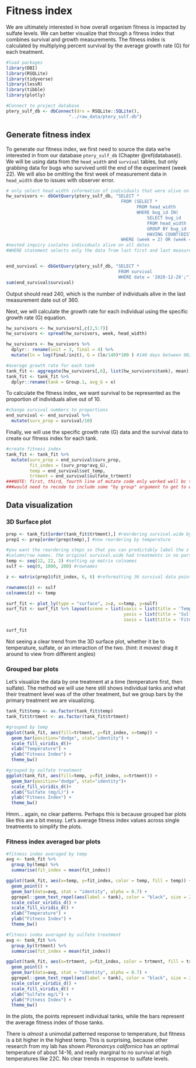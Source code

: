 
# Fitness index {#fitness}

We are ultimately interested in how overall organism fitness is impacted by sulfate levels. We can better visualize that through a fitness index that combines survival and growth measurements. The fitness index is calculated by multiplying percent survival by the average growth rate (G) for each treatment.

```r

#load packages
library(DBI)
library(RSQLite)
library(tidyverse)
library(lessR)
library(tibble)
library(plotly)

#Connect to project database
ptery_sulf_db <- dbConnect(drv = RSQLite::SQLite(), 
                        "../raw_data/ptery_sulf.db")

```

## Generate fitness index
To generate our fitness index, we first need to source the data we're interested in from our database `ptery_sulf_db` (Chapter \@ref(database)). We will be using data from the `head_width` and `survival` tables, but only grabbing data for bugs who survived until the end of the experiment (week 22). We will also be omitting the first week of measurement data in `head_width` due to issues with observer error.

```r
# only select head width information of individuals that were alive on 2nd measurement day and last
hw_survivors <- dbGetQuery(ptery_sulf_db, "SELECT *
                                            FROM (SELECT *          
                                                  FROM head_width
                                                  WHERE bug_id IN(
                                                      SELECT bug_id
                                                      FROM head_width
                                                      GROUP BY bug_id
                                                      HAVING COUNT(DISTINCT meas_id) = 12))
                                            WHERE (week = 2) OR (week = 22);") 
#nested inquiry isolates individuals alive on all dates
#WHERE statement selects only the data from last first and last measurement dates


end_survival <- dbGetQuery(ptery_sulf_db, "SELECT *
                                           FROM survival
                                           WHERE date = '2020-12-28';")
sum(end_survival$survival)  
```
Output should read 240, which is the number of individuals alive in the last measurement date out of 360.

Next, we will calculate the growth rate for each individual using the specific growth rate (G) equation.
```r
hw_survivors <- hw_survivors[,c(2,5:7)]
hw_survivors <- spread(hw_survivors, week, head_width)

hw_survivors <- hw_survivors %>% 
  dplyr:: rename(init = 3, final = 4) %>% 
  mutate(ln = log(final/init), G = (ln/140)*100 ) #140 days between 08/10 and 12/28

#average growth rate for each tank
tank_fit <- aggregate(hw_survivors[,6], list(hw_survivors$tank), mean)
tank_fit <- tank_fit %>%
  dplyr::rename(tank = Group.1, avg_G = x)
```

To calculate the fitness index, we want survival to be represented as the proportion of individuals alive out of 10.
```r
#change survival numbers to proportions
end_survival <- end_survival %>% 
  mutate(surv_prop = survival/10)
```

Finally, we will use the specific growth rate (G) data and the survival data to create our fitness index for each tank.
```r
#create fitness index 
tank_fit <- tank_fit %>% 
  mutate(surv_prop = end_survival$surv_prop,
         fit_index = (surv_prop*avg_G),
         temp = end_survival$set_temp,
         trtment = end_survival$sulfate_trtment)
###NOTE: first, third, fourth line of mutate code only worked well bc tanks were in order in both df's
###would need to recode to include some "by group" argument to get to work otherwise

```


## Data visualization
### 3D Surface plot

```r
prep <- tank_fit[order(tank_fit$trtment),] #reordering survival.wide by sulfate level
prep1 <- prep[order(prep$temp),] #now reordering by temperature

#you want the reordering steps so that you can predictably label the z matrix w/ temp and sulfate 
#column/row names. the original survival.wide had treatments in no particular order
temp <- seq(12, 22, 2) #setting up matrix colnames
sulf <- seq(0, 1000, 200) #rownames

z <- matrix(prep1$fit_index, 6, 6) #reformatting 36 survival data points into matrix, by treatment

rownames(z) <- sulf
colnames(z) <- temp

surf_fit <- plot_ly(type = "surface", z=z, x=temp, y=sulf)
surf_fit <- surf_fit %>% layout(scene = list(xaxis = list(title = 'Temperature'),
                                             yaxis = list(title = 'Sulfate mg/L'),
                                             zaxis = list(title = 'Fitness Index')))

surf_fit

```

Not seeing a clear trend from the 3D surface plot, whether it be to temperature, sulfate, or an interaction of the two.
(hint: it moves! drag it around to view from different angles)

### Grouped bar plots
Let's visualize the data by one treatment at a time (temperature first, then sulfate).
The method we will use here still shows individual tanks and what their treatment level was of the other treatment, but we group bars by the primary treatment we are visualizing.
```r

tank_fit$temp <- as.factor(tank_fit$temp)
tank_fit$trtment <- as.factor(tank_fit$trtment)

#grouped by temp
ggplot(tank_fit, aes(fill=trtment, y=fit_index, x=temp)) + 
  geom_bar(position="dodge", stat="identity") +
  scale_fill_viridis_d()+
  xlab("Temperature") +
  ylab("Fitness Index") +
  theme_bw()

#grouped by sulfate treatment
ggplot(tank_fit, aes(fill=temp, y=fit_index, x=trtment)) + 
  geom_bar(position="dodge", stat="identity")+
  scale_fill_viridis_d()+
  xlab("Sulfate (mg/L)") +
  ylab("Fitness Index") +
  theme_bw()
```

Hmm... again, no clear patterns. Perhaps this is because grouped bar plots like this are a bit messy. Let's average fitness index values across single treatments to simplify the plots.

### Fitness index averaged bar plots
```r
#fitness index averaged by temp
avg <- tank_fit %>%
  group_by(temp) %>%
  summarise(fit_index = mean(fit_index))

ggplot(tank_fit, aes(x=temp, y=fit_index, color = temp, fill = temp)) +
  geom_point() +
  geom_bar(data=avg, stat = "identity", alpha = 0.7) +
  ggrepel::geom_text_repel(aes(label = tank), color = "black", size = 2.5, segment.color = "grey") +
  scale_color_viridis_d() +
  scale_fill_viridis_d() +
  xlab("Temperature") +
  ylab("Fitness Index") +
  theme_bw()

#fitness index averaged by sulfate treatment
avg <- tank_fit %>%
  group_by(trtment) %>%
  summarise(fit_index = mean(fit_index))

ggplot(tank_fit, aes(x=trtment, y=fit_index, color = trtment, fill = trtment)) +
  geom_point() +
  geom_bar(data=avg, stat = "identity", alpha = 0.7) +
  ggrepel::geom_text_repel(aes(label = tank), color = "black", size = 2.5, segment.color = "grey") +
  scale_color_viridis_d() +
  scale_fill_viridis_d() +
  xlab("Sulfate mg/L") +
  ylab("Fitness Index") +
  theme_bw()
```

In the plots, the points represent individual tanks, while the bars represent the average fitness index of those tanks.

There is *almost* a unimodal patterned response to temperature, but fitness is a bit higher in the highest temp. This is surprising, because other research from my lab has shown *Pteronarcys californica* has an optimal temperature of about 14-16, and really marginal to no survival at high temperatures like 22C. No clear trends in response to sulfate levels. 

